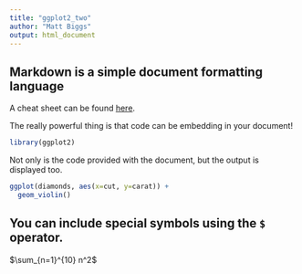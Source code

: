 ```yaml
---
title: "ggplot2_two"
author: "Matt Biggs"
output: html_document
---
```

## Markdown is a simple document formatting language

A cheat sheet can be found [here](https://www.rstudio.com/wp-content/uploads/2015/02/rmarkdown-cheatsheet.pdf).

The really powerful thing is that code can be embedding in your document!
```r
library(ggplot2)
```

Not only is the code provided with the document, but the output is displayed too.

```r
ggplot(diamonds, aes(x=cut, y=carat)) +
  geom_violin()
```

## You can include special symbols using the `$` operator.

$\sum_{n=1}^{10} n^2$